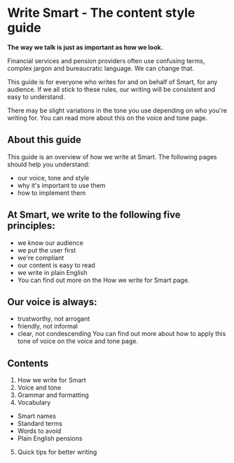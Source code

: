 
<Meta title="Design system/4. Write Smart/1. Content style guide" />

# Write Smart - The content style guide


**The way we talk is just as important as how we look.**

Financial services and pension providers often use confusing terms, complex jargon and bureaucratic language. We can change that.

This guide is for everyone who writes for and on behalf of Smart, for any audience. If we all stick to these rules, our writing will be consistent and easy to understand.

There may be slight variations in the tone you use depending on who you're writing for. You can read more about this on the voice and tone page. 

## About this guide
This guide is an overview of how we write at Smart. The following pages should help you understand:

- our voice, tone and style
- why it's important to use them
- how to implement them

## At Smart, we write to the following five principles:
- we know our audience
- we put the user first
- we're compliant
- our content is easy to read
- we write in plain English
- You can find out more on the How we write for Smart page.

## Our voice is always:
- trustworthy, not arrogant
- friendly, not informal
- clear, not condescending
You can find out more about how to apply this tone of voice on the voice and tone page.

## Contents

1. How we write for Smart
2. Voice and tone
3. Grammar and formatting
4. Vocabulary
- Smart names
- Standard terms
- Words to avoid
- Plain English pensions
5. Quick tips for better writing
